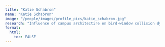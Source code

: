 ```yaml
---
title: "Katie Schabron"
name: "Katie Schabron"
image: "/people/images/profile_pics/katie_schabron.jpg"
research: "Influence of campus architectire on bird-window collision dynamics (UW Bird-Window Collision Project)"
format:
  html:
    toc: FALSE
---
```


